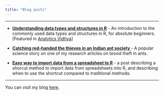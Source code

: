 ```yaml
---
title: "Blog posts"
---
```


----

* **<a href="https://medium.com/@bishwarup_paul/understanding-data-structures-in-r-793d7ce79073" target="_blank">Understanding data types and structures in R</a>** - An introduction to the commonly used data types and structures in R, for absolute beginners. [Featured in <a href="https://medium.com/analytics-vidhya" target="_blank">Analytics Vidhya</a>]<br>

* **<a href="https://medium.com/@bishwarup_paul/catching-red-handed-the-thieves-in-an-indian-ant-society-9182124d546" target="_blank">Catching red-handed the thieves in an Indian ant society </a>** - A popular science story on one of my research articles on brood theft in ants.<br>

* **<a href="https://medium.com/@bishwarup_paul/easy-way-to-import-data-from-spreadsheet-to-r-d20cdf2da79f" target="_blank">Easy way to import data from a spreadsheet to R</a>** - a post describing a shorcut method to import data from spreadsheets into R, and describing when to use the shortcut compared to traditional methods.<br>

----

You can visit my blog <a href="https://medium.com/@bishwarup_paul" target="_blank">here</a>.
